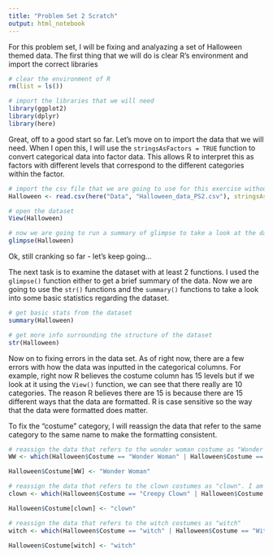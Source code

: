 ```yaml
---
title: "Problem Set 2 Scratch"
output: html_notebook
---
```


For this problem set, I will be fixing and analyazing a set of Halloween themed data.  The first thing that we will do is clear R's environment and import the correct libraries
```r
# clear the environment of R
rm(list = ls())

# import the libraries that we will need
library(ggplot2)
library(dplyr)
library(here)
```

Great, off to a good start so far.  Let's move on to import the data that we will need.  When I open this, I will use the `stringsAsFactors = TRUE` function to convert categorical data into factor data.  This allows R to interpret this as factors with different levels that correspond to the different categories within the factor. 

```r
# import the csv file that we are going to use for this exercise without stringsAsFactors = TRUE
Halloween <- read.csv(here("Data", "Halloween_data_PS2.csv"), stringsAsFactors = TRUE)

# open the dataset
View(Halloween)

# now we are going to run a summary of glimpse to take a look at the data
glimpse(Halloween)
```
Ok, still cranking so far - let's keep going...

The next task is to examine the dataset with at least 2 functions.  I used the `glimpse()` function either to get a brief summary of the data.  Now we are going to use the `str()` functions and the `summary()` functions to take a look into some basic statistics regarding the dataset.

```r
# get basic stats from the dataset
summary(Halloween)

# get more info surrounding the structure of the dataset
str(Halloween)
```
Now on to fixing errors in the data set.  As of right now, there are a few errors with how the data was inputted in the categorical columns.  For example, right now R believes the costume column has 15 levels but if we look at it using the `View()` function, we can see that there really are 10 categories.  The reason R believes there are 15 is because there are 15 different ways that the data are formatted.  R is case sensitive so the way that the data were formatted does matter. 

To fix the "costume" category, I will reassign the data that refer to the same category to the same name to make the formatting consistent. 
```r
# reassign the data that refers to the wonder woman costume as "Wonder Woman"
WW <- which(Halloween$Costume == "Wonder Woman" | Halloween$Costume == "Wonder woman" | Halloween$Costume == "wonder woman")

Halloween$Costume[WW] <- "Wonder Woman"

# reassign the data that refers to the clown costumes as "clown". I am choosing to include the "creepy clown" entries in this as well.  While this does generalize the data a little more, I believe that simplifying the data will make it more digestible. 
clown <- which(Halloween$Costume == "Creepy Clown" | Halloween$Costume == "clown" | Halloween$Costume == "creepy clown" | Halloween$Costume == "Creepy clown")

Halloween$Costume[clown] <- "clown"

# reassign the data that refers to the witch costumes as "witch"
witch <- which(Halloween$Costume == "witch" | Halloween$Costume == "Witch" )

Halloween$Costume[witch] <- "witch"
```

